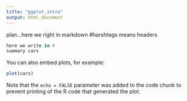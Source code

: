 ```yaml
---
title: "ggplot_intro"
output: html_document
---
```


plan...here we right in markdown
#harshtags means headers

```r
here we write in r
summary cars
```

You can also embed plots, for example:

```r
plot(cars)
```

Note that the `echo = FALSE` parameter was added to the code chunk to prevent printing of the R code that generated the plot.
